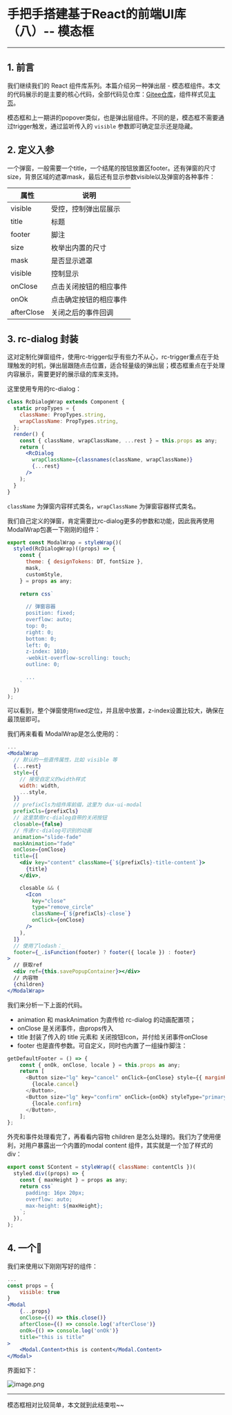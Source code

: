 # 手把手搭建基于React的前端UI库 （八）-- 模态框
---

## 1. 前言

我们继续我们的 React 组件库系列。本篇介绍另一种弹出层 - 模态框组件。本文的代码展示的是主要的核心代码，全部代码见仓库：[Gitee仓库](https://link.juejin.cn/?target=https%3A%2F%2Fgitee.com%2Fdh1992%2Fdux-ui-react%2F)，组件样式见[主页](https://link.juejin.cn?target=https%3A%2F%2Fdh1992.gitee.io%2Fdux-ui-react%2F)。

模态框和上一期讲的popover类似，也是弹出层组件。不同的是，模态框不需要通过trigger触发，通过监听传入的 `visible` 参数即可确定显示还是隐藏。

## 2. 定义入参

一个弹窗，一般需要一个title，一个结尾的按钮放置区footer。还有弹窗的尺寸size，背景区域的遮罩mask，最后还有显示参数visible以及弹窗的各种事件：

| 属性              | 说明         |
| --------------- | ---------- |
| visible         | 受控，控制弹出层展示 |
| title       | 标题       |
| footer | 脚注       |
| size           | 枚举出内置的尺寸     |
| mask          | 是否显示遮罩         |
| visible  | 控制显示      |
| onClose | 点击关闭按钮的相应事件 |
| onOk | 点击确定按钮的相应事件 |
| afterClose | 关闭之后的事件回调 |

## 3. rc-dialog 封装

这对定制化弹窗组件，使用rc-trigger似乎有些力不从心，rc-trigger重点在于处理触发的时机，弹出层跟随点击位置，适合轻量级的弹出层；模态框重点在于处理内容展示，需要更好的展示级的库来支持。

这里使用专用的rc-dialog：

```jsx
class RcDialogWrap extends Component {
  static propTypes = {
    className: PropTypes.string,
    wrapClassName: PropTypes.string,
  };
  render() {
    const { className, wrapClassName, ...rest } = this.props as any;
    return (
      <RcDialog
        wrapClassName={classnames(className, wrapClassName)}
        {...rest}
      />
    );
  }
}
```
`className` 为弹窗内容样式类名，`wrapClassName` 为弹窗容器样式类名。

我们自己定义的弹窗，肯定需要比rc-dialog更多的参数和功能，因此我再使用ModalWrap包裹一下刚刚的组件：


```js
export const ModalWrap = styleWrap()(
  styled(RcDialogWrap)((props) => {
    const {
      theme: { designTokens: DT, fontSize },
      mask,
      customStyle,
    } = props as any;
    
    return css`
    
      // 弹窗容器
      position: fixed;
      overflow: auto;
      top: 0;
      right: 0;
      bottom: 0;
      left: 0;
      z-index: 1010;
      -webkit-overflow-scrolling: touch;
      outline: 0;
    
      ...
    `
  })
);
```

可以看到，整个弹窗使用fixed定位，并且居中放置，z-index设置比较大，确保在最顶层即可。

我们再来看看 ModalWrap是怎么使用的：


```jsx
...
<ModalWrap
  // 默认的一些直传属性，比如 visible 等
  {...rest}
  style={{
    // 接受自定义的width样式
    width: width,
    ...style,
  }}
  // prefixCls为组件库前缀，这里为 dux-ui-modal
  prefixCls={prefixCls}
  // 这里禁用rc-dialog自带的关闭按钮
  closable={false}
  // 传递rc-dialog可识别的动画
  animation="slide-fade"
  maskAnimation="fade"
  onClose={onClose}
  title={[
    <div key="content" className={`${prefixCls}-title-content`}>
      {title}
    </div>,

    closable && (
      <Icon
        key="close"
        type="remove_circle"
        className={`${prefixCls}-close`}
        onClick={onClose}
      />
    ),
  ]}
  // 使用了lodash：_
  footer={_.isFunction(footer) ? footer({ locale }) : footer}
>
  // 获取ref
  <div ref={this.savePopupContainer}></div>
  // 内容物
  {children}
</ModalWrap>
```

我们来分析一下上面的代码。

- animation 和 maskAnimation 为直传给 rc-dialog 的动画配置项；
- onClose 是关闭事件，由props传入
- title 封装了传入的 title 元素和 关闭按钮Icon，并付给关闭事件onClose
- footer 也是直传参数。可自定义，同时也内置了一组操作脚注：

```js
getDefaultFooter = () => {
    const { onOk, onClose, locale } = this.props as any;
    return [
      <Button size="lg" key="cancel" onClick={onClose} style={{ marginRight: 8 }}>
        {locale.cancel}
      </Button>,
      <Button size="lg" key="confirm" onClick={onOk} styleType="primary">
        {locale.confirm}
      </Button>,
    ];
};
```

外壳和事件处理看完了，再看看内容物 children 是怎么处理的。我们为了使用便利，对用户暴露出一个内置的modal content 组件，其实就是一个加了样式的 div：


```jsx
export const SContent = styleWrap({ className: contentCls })(
  styled.div((props) => {
    const { maxHeight } = props as any;
    return css`
      padding: 16px 20px;
      overflow: auto;
      max-height: ${maxHeight};
    `;
  }),
);
```

## 4. 一个🌰

我们来使用以下刚刚写好的组件：


```jsx
...
const props = {
    visible: true
}
<Modal
    {...props}
    onClose={() => this.close()}
    afterClose={() => console.log('afterClose')}
    onOk={() => console.log('onOk')}
    title="this is title"
>
    <Modal.Content>this is content</Modal.Content>
</Modal>
```

界面如下：


![image.png](/images/2022-6-28/2022-6-28-1.png)

<hr />

模态框相对比较简单，本文就到此结束啦~~

